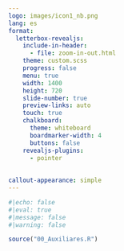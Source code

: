 ---
logo: images/icon1_nb.png
lang: es
format: 
  letterbox-revealjs:
    include-in-header:
      - file: zoom-in-out.html
    theme: custom.scss
    progress: false
    menu: true
    width: 1400
    height: 720
    slide-number: true
    preview-links: auto
    touch: true
    chalkboard:
      theme: whiteboard
      boardmarker-width: 4
      buttons: false
    revealjs-plugins:
      - pointer
            
      
callout-appearance: simple
---

```{r}
#|echo: false
#|eval: true
#|message: false
#|warning: false

source("00_Auxiliares.R")

```

## {.smaller}

